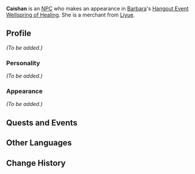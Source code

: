 {{Meta
<!-- Remove this template after adding the missing info -->
|missing_NPC_profile  = yes
}}
{{Character Infobox
|image            = NPC Caishan.png
|region           = Liyue
|type             = Quest NPC
}}
'''Caishan''' {{Lang|zh=采珊|zh_rm=Cǎi Shān}} is an [[NPC]] who makes an appearance in [[Barbara]]'s [[Hangout Event]] [[Wellspring of Healing]]. She is a merchant from [[Liyue]].
<!--
==Location==
<gallery>
NPC Location Caishan.png|Caishan's location
NPC Location Caishan Context.png|Additional Context
</gallery>
-->
==Profile==
''(To be added.)''

===Personality===
''(To be added.)''

===Appearance===
''(To be added.)''

==Quests and Events==
{{Quests and Events}}

==Other Languages==
{{Other Languages
|default_hidden = 1
|en      = Caishan
|zhs     = 采珊
|zhs_rm  = Cǎi Shān
|zht     = 采珊
|zht_rm  = Cǎi Shān
|ja      = 采珊
|ja_rm   = Saisan{{Assumed}}
|ko      = 은채
|ko_rm   = Eunchae
|es      = Tsaishan
|fr      = Caishan
|ru      = Цай Шань
|th      = Caishan
|vi      = Caishan
|de      = Caishan
|id      = Caishan
|pt      = Caishan
|tr      = Caishan
|it      = Caishan
}}

==Change History==
{{Change History|1.4}}